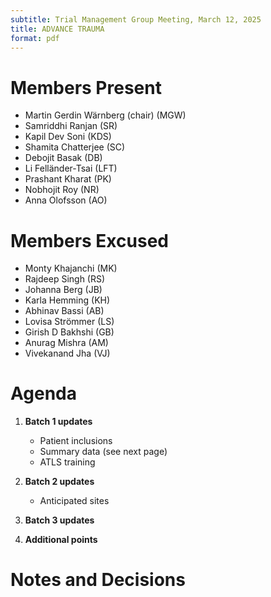 ```yaml
---
subtitle: Trial Management Group Meeting, March 12, 2025
title: ADVANCE TRAUMA
format: pdf
---
```


# Members Present

-   Martin Gerdin Wärnberg (chair) (MGW)
-   Samriddhi Ranjan (SR)
-   Kapil Dev Soni (KDS)
-   Shamita Chatterjee (SC)
-   Debojit Basak (DB)
-   Li Felländer-Tsai (LFT)
-   Prashant Kharat (PK)
-   Nobhojit Roy (NR)
-   Anna Olofsson (AO)

# Members Excused

-   Monty Khajanchi (MK)
-   Rajdeep Singh (RS)
-   Johanna Berg (JB)
-   Karla Hemming (KH)
-   Abhinav Bassi (AB)
-   Lovisa Strömmer (LS)
-   Girish D Bakhshi (GB)
-   Anurag Mishra (AM)
-   Vivekanand Jha (VJ)

# Agenda

1. **Batch 1 updates**
   - Patient inclusions
   - Summary data (see next page)
   - ATLS training

2. **Batch 2 updates**
   - Anticipated sites

3. **Batch 3 updates**

3. **Additional points**

# Notes and Decisions
